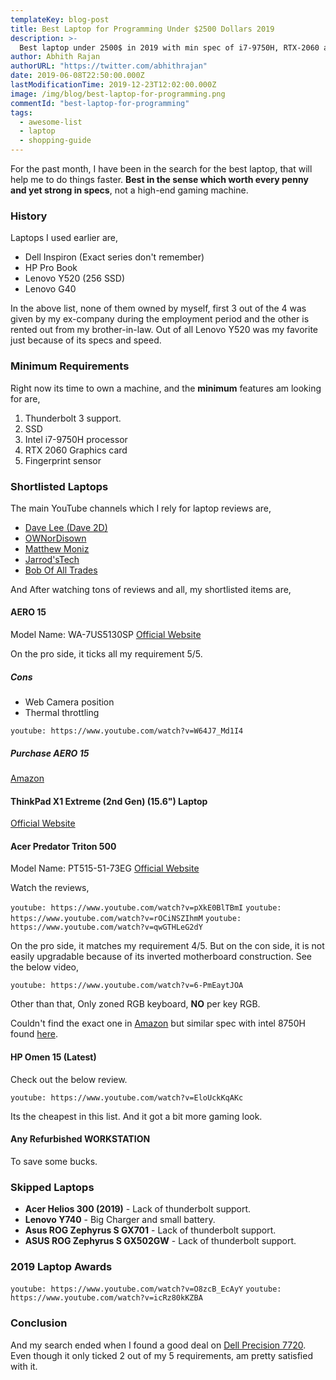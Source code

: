 ```yaml
---
templateKey: blog-post
title: Best Laptop for Programming Under $2500 Dollars 2019
description: >-
  Best laptop under 2500$ in 2019 with min spec of i7-9750H, RTX-2060 and Thunderbolt 3 support.
author: Abhith Rajan
authorURL: "https://twitter.com/abhithrajan"
date: 2019-06-08T22:50:00.000Z
lastModificationTime: 2019-12-23T12:02:00.000Z
image: /img/blog/best-laptop-for-programming.png
commentId: "best-laptop-for-programming"
tags:
  - awesome-list
  - laptop
  - shopping-guide
---
```


For the past month, I have been in the search for the best laptop, that will help me to do things faster. **Best in the sense which worth every penny and yet strong in specs**, not a high-end gaming machine.

### History

Laptops I used earlier are,

- Dell Inspiron (Exact series don't remember)
- HP Pro Book
- Lenovo Y520 (256 SSD)
- Lenovo G40

In the above list, none of them owned by myself, first 3 out of the 4 was given by my ex-company during the employment period and the other is rented out from my brother-in-law. Out of all Lenovo Y520 was my favorite just because of its specs and speed.

### Minimum Requirements

Right now its time to own a machine, and the **minimum** features am looking for are,

1. Thunderbolt 3 support.
2. SSD
3. Intel i7-9750H processor
4. RTX 2060 Graphics card
5. Fingerprint sensor

### Shortlisted Laptops

The main YouTube channels which I rely for laptop reviews are,

- [Dave Lee (Dave 2D)](https://www.youtube.com/channel/UCVYamHliCI9rw1tHR1xbkfw)
- [OWNorDisown](https://www.youtube.com/channel/UCkTweJExGMqp3NLvzvOn-yg)
- [Matthew Moniz](https://www.youtube.com/channel/UCVlMUh4WsDQvOxCJJXmWwdw)
- [Jarrod'sTech](https://www.youtube.com/channel/UC2Rzju32yQPkQ7oIhmeuLwg)
- [Bob Of All Trades](https://www.youtube.com/user/satanjamez)

And After watching tons of reviews and all, my shortlisted items are,

#### AERO 15

Model Name: WA-7US5130SP
[Official Website](https://store.gigabyte.us/aero-15-oled-wa-7us5130sp-uhd-amoled-i7-9750h-nvidia-geforce-rtx-2060-gddr6-6gb-16gb-ram-512gb-m-2-pcie-ssd-win-10-pro-gaming-laptop/)

On the pro side, it ticks all my requirement 5/5.

##### Cons

- Web Camera position
- Thermal throttling

`youtube: https://www.youtube.com/watch?v=W64J7_Md1I4`

##### Purchase AERO 15

[Amazon](https://amzn.to/2Xj05jQ)

#### ThinkPad X1 Extreme (2nd Gen) (15.6") Laptop

[Official Website](https://www.lenovo.com/us/en/laptops/thinkpad/thinkpad-x/X1-Extreme-Gen-2/p/22TP2TXX1E2)

#### Acer Predator Triton 500

Model Name: PT515-51-73EG
[Official Website](https://www.acer.com/ac/en/US/content/predator-model/NH.Q50AA.003)

Watch the reviews,

`youtube: https://www.youtube.com/watch?v=pXkE0BlTBmI`
`youtube: https://www.youtube.com/watch?v=rOCiNSZIhmM`
`youtube: https://www.youtube.com/watch?v=qwGTHLeG2dY`

On the pro side, it matches my requirement 4/5. But on the con side, it is not easily upgradable because of its inverted motherboard construction. See the below video,

`youtube: https://www.youtube.com/watch?v=6-PmEaytJOA`

Other than that, Only zoned RGB keyboard, **NO** per key RGB.

Couldn't find the exact one in [Amazon](https://amzn.to/2KrpHcz) but similar spec with intel 8750H found [here](https://amzn.to/2KrpHcz).

#### HP Omen 15 (Latest)

Check out the below review.

`youtube: https://www.youtube.com/watch?v=EloUckKqAKc`

Its the cheapest in this list. And it got a bit more gaming look.

#### Any Refurbished WORKSTATION

To save some bucks.

### Skipped Laptops

- **Acer Helios 300 (2019)** - Lack of thunderbolt support.
- **Lenovo Y740** - Big Charger and small battery.
- **Asus ROG Zephyrus S GX701** - Lack of thunderbolt support.
- **ASUS ROG Zephyrus S GX502GW** - Lack of thunderbolt support.

### 2019 Laptop Awards

`youtube: https://www.youtube.com/watch?v=O8zcB_EcAyY`
`youtube: https://www.youtube.com/watch?v=icRz80kKZBA`

### Conclusion

And my search ended when I found a good deal on [Dell Precision 7720](https://www.newegg.com/global/ae-en/p/N82E16834844793?Item=N82E16834844793). Even though it only ticked 2 out of my 5 requirements, am pretty satisfied with it.
